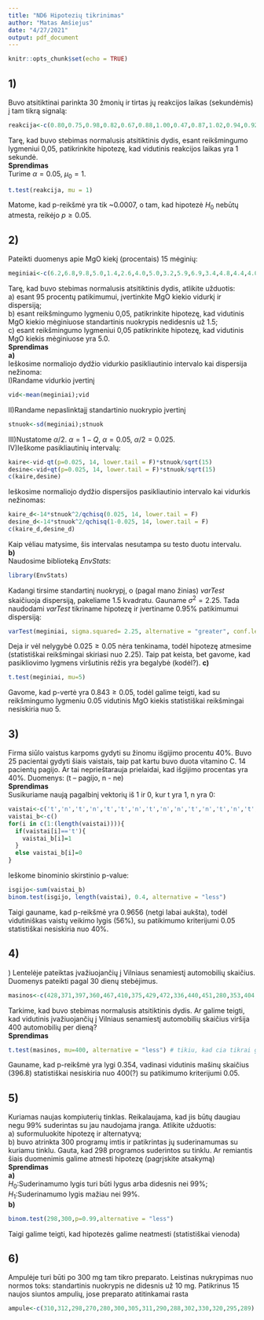 ---
title: "ND6 Hipotezių tikrinimas"
author: "Matas Amšiejus"
date: "4/27/2021"
output: pdf_document
---

```{r setup, include=FALSE}
knitr::opts_chunk$set(echo = TRUE)
```

## 1)
Buvo atsitiktinai parinkta 30 žmonių ir tirtas jų reakcijos laikas (sekundėmis) į tam tikrą signalą:
```{r}
reakcija<-c(0.80,0.75,0.98,0.82,0.67,0.88,1.00,0.47,0.87,1.02,0.94,0.92,0.66,0.85,1.18,0.77,0.58,1.27,1.01,0.96,0.69,1.15,             0.81,0.99,0.91,1.05,0.92,0.71,0.97,0.67)
```
Tarę, kad buvo stebimas normalusis atsitiktinis dydis, esant reikšmingumo lygmeniui 0,05, patikrinkite hipotezę, kad vidutinis reakcijos laikas yra 1 sekundė.\
**Sprendimas**\
Turime $\alpha=0.05$, $\mu_0=1$.
```{r}
t.test(reakcija, mu = 1)
```
Matome, kad p-reikšmė yra tik ~0.0007, o tam, kad hipotezė $H_0$ nebūtų atmesta, reikėjo $p\geq 0.05$.\

## 2)
Pateikti duomenys apie MgO kiekį (procentais) 15 mėginių:
```{r}
meginiai<-c(6.2,6.8,9.8,5.0,1.4,2.6,4.0,5.0,3.2,5.9,6.9,3.4,4.8,4.4,4.0)
```
Tarę, kad buvo stebimas normalusis atsitiktinis dydis, atlikite užduotis:\
a) esant 95 procentų patikimumui, įvertinkite MgO kiekio vidurkį ir dispersiją;\
b) esant reikšmingumo lygmeniu 0,05, patikrinkite hipotezę, kad vidutinis MgO kiekio mėginiuose standartinis nuokrypis nedidesnis už 1.5;\
c) esant reikšmingumo lygmeniui 0,05 patikrinkite hipotezę, kad vidutinis MgO kiekis mėginiuose yra 5.0.\
**Sprendimas**\
**a)**\
Ieškosime normaliojo dydžio vidurkio pasikliautinio intervalo kai dispersija nežinoma:\
I)Randame vidurkio įvertinį
```{r}
vid<-mean(meginiai);vid
```
II)Randame nepaslinktajį standartinio nuokrypio įvertinį
```{r}
stnuok<-sd(meginiai);stnuok
```
III)Nustatome $\alpha/2$. $\alpha=1-Q$, $\alpha = 0.05$, $\alpha/2=0.025$.\
IV)Ieškome pasikliautinių intervalų:
```{r}
kaire<-vid-qt(p=0.025, 14, lower.tail = F)*stnuok/sqrt(15)
desine<-vid+qt(p=0.025, 14, lower.tail = F)*stnuok/sqrt(15)
c(kaire,desine)
```
Ieškosime normaliojo dydžio dispersijos pasikliautinio intervalo kai vidurkis nežinomas:\
```{r}
kaire_d<-14*stnuok^2/qchisq(0.025, 14, lower.tail = F)
desine_d<-14*stnuok^2/qchisq(1-0.025, 14, lower.tail = F)
c(kaire_d,desine_d)
```
Kaip vėliau matysime, šis intervalas nesutampa su testo duotu intervalu.\
**b)**\
Naudosime biblioteką *EnvStats*:
```{r message=FALSE, warning=FALSE}
library(EnvStats)
```

Kadangi tirsime standartinį nuokrypį, o (pagal mano žinias) *varTest* skaičiuoja dispersiją, pakeliame 1.5 kvadratu. Gauname $\sigma^2=2.25$. Tada naudodami *varTest* tikriname hipotezę ir įvertiname 0.95% patikimumui dispersiją:
```{r}
varTest(meginiai, sigma.squared= 2.25, alternative = "greater", conf.level = 0.95)
```
Deja ir vėl nelygybė $0.025\geq0.05$ nėra tenkinama, todėl hipotezę atmesime (statistiškai reikšmingai skiriasi nuo 2.25). Taip pat keista, bet gavome, kad pasikliovimo lygmens viršutinis rėžis yra begalybė (kodėl?).
**c)**
```{r}
t.test(meginiai, mu=5)
```
Gavome, kad p-vertė yra $0.843\geq0.05$, todėl galime teigti, kad su reikšmingumo lygmeniu 0.05 vidutinis MgO kiekis statistiškai reikšmingai nesiskiria nuo 5.


## 3)
Firma siūlo vaistus karpoms gydyti su žinomu išgijimo procentu 40%. Buvo 25 pacientai gydyti šiais vaistais, taip pat kartu buvo duota vitamino C. 14 pacientų pagijo. Ar tai neprieštarauja prielaidai, kad išgijimo procentas yra 40%. Duomenys: (t – pagijo, n - ne)\
**Sprendimas**\
Susikuriame naują pagalbinį vektorių iš 1 ir 0, kur t yra 1, n yra 0:
```{r}
vaistai<-c('t','n','t','n','t','t','n','t','n','n','t','n','t','n','t','n','n','t','t','n','t','t','n','t','t')
vaistai_b<-c()
for(i in c(1:(length(vaistai)))){
  if(vaistai[i]=='t'){
    vaistai_b[i]=1
  }
  else vaistai_b[i]=0
}
```
Ieškome binominio skirstinio p-value:
```{r}
isgijo<-sum(vaistai_b)
binom.test(isgijo, length(vaistai), 0.4, alternative = "less")
```
Taigi gauname, kad p-reikšmė yra 0.9656 (netgi labai aukšta), todėl vidutiniškas vaistų veikimo lygis (56%), su patikimumo kriterijumi 0.05 statistiškai nesiskiria nuo 40%.


## 4)
) Lentelėje pateiktas įvažiuojančių į Vilniaus senamiestį automobilių skaičius. Duomenys pateikti pagal 
30 dienų stebėjimus.
```{r}
masinos<-c(428,371,397,360,467,410,375,429,472,336,440,451,280,353,404,368,409,459,373,415,446,385,433,426,318,407,412,385,366,329)
```
Tarkime, kad buvo stebimas normalusis atsitiktinis dydis. Ar galime teigti, kad vidutinis įvažiuojančių į Vilniaus senamiestį automobilių skaičius viršija 400 automobilių per dieną?\
**Sprendimas**\
```{r}
t.test(masinos, mu=400, alternative = "less") # tikiu, kad cia tikrai galima kazka redaguoti (gal 401?)
```
Gauname, kad p-reikšmė yra lygi 0.354, vadinasi vidutinis mašinų skaičius (396.8) statistiškai nesiskiria nuo 400(?) su patikimumo kriterijumi 0.05.

## 5)
Kuriamas naujas kompiuterių tinklas. Reikalaujama, kad jis būtų daugiau negu 99% suderintas su jau 
naudojama įranga. Atlikite užduotis:\
a) suformuluokite hipotezę ir alternatyvą;\
b) buvo atrinkta 300 programų imtis ir patikrintas jų suderinamumas su kuriamu tinklu. Gauta, kad 298 programos     suderintos su tinklu. Ar remiantis šiais duomenimis galime atmesti hipotezę (pagrįskite atsakymą)\
**Sprendimas**\
**a)**\
$H_0:$Suderinamumo lygis turi būti lygus arba didesnis nei 99%;\
$H_1:$Suderinamumo lygis mažiau nei 99%.\
**b)**\
```{r}
binom.test(298,300,p=0.99,alternative = "less")
```
Taigi galime teigti, kad hipotezės galime neatmesti (statistiškai vienoda)

## 6)
Ampulėje turi būti po 300 mg tam tikro preparato. Leistinas nukrypimas nuo normos toks: standartinis 
nuokrypis ne didesnis už 10 mg. Patikrinus 15 naujos siuntos ampulių, jose preparato atitinkamai rasta
```{r}
ampule<-c(310,312,298,270,280,300,305,311,290,288,302,330,320,295,289)
```


